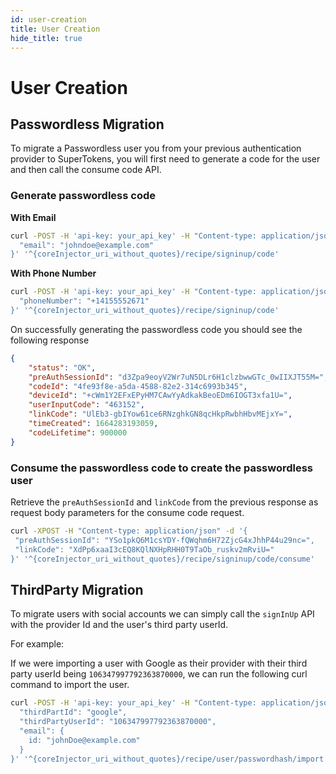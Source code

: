```yaml
---
id: user-creation
title: User Creation
hide_title: true
---
```



# User Creation

<!-- COPY SECTION -->
<!-- ./passwordless/migration/account-creation/user-creation.mdx -->
<!-- 1 -->

<CoreInjector>

## Passwordless Migration

To migrate a Passwordless user you from your previous authentication provider to SuperTokens, you will first need to generate a code for the user and then call the consume code API.

### Generate passwordless code

**With Email**

```bash
curl -POST -H 'api-key: your_api_key' -H "Content-type: application/json" -d '{ 
  "email": "johndoe@example.com"
}' '^{coreInjector_uri_without_quotes}/recipe/signinup/code'
```

**With Phone Number**

```bash
curl -POST -H 'api-key: your_api_key' -H "Content-type: application/json" -d '{ 
  "phoneNumber": "+14155552671"
}' '^{coreInjector_uri_without_quotes}/recipe/signinup/code'
```

On successfully generating the passwordless code you  should see the following response

```json
{
    "status": "OK",
    "preAuthSessionId": "d3Zpa9eoyV2Wr7uN5DLr6H1clzbwwGTc_0wIIXJT55M=",
    "codeId": "4fe93f8e-a5da-4588-82e2-314c6993b345",
    "deviceId": "+cWm1Y2EFxEPyHM7CAwYyAdkakBeoEDm6IOGT3xfa1U=",
    "userInputCode": "463152",
    "linkCode": "UlEb3-gbIYow61ce6RNzghkGN8qcHkpRwbhHbvMEjxY=",
    "timeCreated": 1664283193059,
    "codeLifetime": 900000
}
```

### Consume the passwordless code to create the passwordless user

Retrieve the `preAuthSessionId` and `linkCode` from the previous response as request body parameters for the consume code request.

```bash
curl -XPOST -H "Content-type: application/json" -d '{
 "preAuthSessionId": "YSo1pkQ6M1csYDY-fQWqhm6H72ZjcG4xJhhP44u29nc=",
 "linkCode": "XdPp6xaaI3cEQ8KQlNXHpRHH0T9TaOb_ruskv2mRviU="
}' '^{coreInjector_uri_without_quotes}/recipe/signinup/code/consume'
```

</CoreInjector>

<!-- END COPY SECTION -->

<!-- COPY SECTION -->
<!-- ./thirdpartyemailpassword/migration/account-creation/user-creation.mdx -->
<!-- 2 -->

<CoreInjector>

## ThirdParty Migration

To migrate users with social accounts we can simply call the `signInUp` API with the provider Id and the user's third party userId.

For example:

If we were importing a user with Google as their provider with their third party userId being `106347997792363870000`, we can run the following curl command to import the user.  

  ```bash
  curl -POST -H 'api-key: your_api_key' -H "Content-type: application/json" -d '{ 
    "thirdPartId": "google",
    "thirdPartyUserId": "106347997792363870000",
    "email": {
      id: "johnDoe@example.com"
    }
  }' '^{coreInjector_uri_without_quotes}/recipe/user/passwordhash/import'
  ```

</CoreInjector>

<!-- END COPY SECTION -->